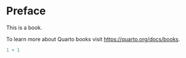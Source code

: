 # Preface {.unnumbered}

This is a book.

To learn more about Quarto books visit <https://quarto.org/docs/books>.

```r
1 + 1
```
